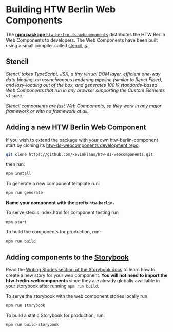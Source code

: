 
<Meta title="Build"></Meta>

<htw-berlin-logo size="m" color="blue" href="https://github.com/kevinklaus/htw-ds-webcomponents" alt-title="See repo on GitHub"></htw-berlin-logo>

# Building HTW Berlin Web Components

The [**npm package** `htw-berlin-ds-webcomponents`](https://www.npmjs.com/package/htw-berlin-ds-webcomponents) distributes the HTW Berlin Web Components to developers.
The Web Components have been built using a small compiler called [stencil.js](https://stenciljs.com/).

## Stencil

_Stencil takes TypeScript, JSX, a tiny virtual DOM layer, efficient one-way data binding, an asynchronous rendering pipeline (similar to React Fiber), and lazy-loading out of the box, and generates 100% standards-based Web Components that run in any browser supporting the Custom Elements v1 spec._

_Stencil components are just Web Components, so they work in any major framework or with no framework at all._

## Adding a new HTW Berlin Web Component

If you wish to extend the package with your own htw-berlin-component start by cloning its [htw-ds-webcomponents development repo](https://github.com/kevinklaus/htw-ds-webcomponents).

```bash
git clone https://github.com/kevinklaus/htw-ds-webcomponents.git
```

then run:

```bash
npm install
```

To generate a new component template run:

```bash
npm run generate
```

**Name your component with the prefix `htw-berlin-`**

To serve stecils index.html for component testing run

```bash
npm start
```

To build the components for production, run:

```bash
npm run build
```

## Adding components to the [Storybook](https://storybook.js.org/docs/web-components/get-started/introduction)

Read the [Writing Stories section of the Storybook docs](https://storybook.js.org/docs/web-components/writing-stories/introduction) to learn how to create a new story for your web component.
**You will not need to import the htw-berlin-webcomponents** since they are already globally availiable in your storybook after running `npm run build`.

To serve the storybook with the web component stories locally run

```bash
npm run storybook
```

To build a static Storybook for production, run:

```bash
npm run build-storybook
```
